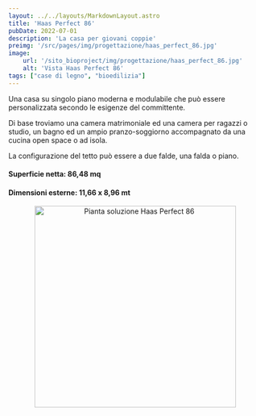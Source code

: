 ```yaml
---
layout: ../../layouts/MarkdownLayout.astro
title: 'Haas Perfect 86'
pubDate: 2022-07-01
description: 'La casa per giovani coppie'
preimg: '/src/pages/img/progettazione/haas_perfect_86.jpg'
image:
    url: '/sito_bioproject/img/progettazione/haas_perfect_86.jpg'
    alt: 'Vista Haas Perfect 86'
tags: ["case di legno", "bioedilizia"]
---
```


Una casa su singolo piano moderna e modulabile che può essere personalizzata secondo le esigenze del committente.  
  
Di base troviamo una camera matrimoniale ed una camera per ragazzi o studio, un bagno ed un ampio pranzo-soggiorno accompagnato da una cucina open space o ad isola.  
  
La configurazione del tetto può essere a due falde, una falda o piano.  
  
#### Superficie netta: 86,48 mq
#### Dimensioni esterne: 11,66 x 8,96 mt

<div style="text-align: center;">
<Image src={imgPianta} alt="Pianta soluzione Haas Perfect 86" height="400"/>
</div>